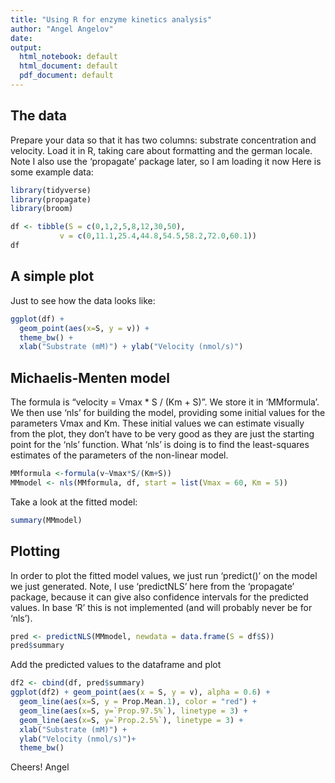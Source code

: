 ```yaml
---
title: "Using R for enzyme kinetics analysis"
author: "Angel Angelov"
date:
output:
  html_notebook: default
  html_document: default
  pdf_document: default
---
```


## The data

Prepare your data so that it has two columns: substrate concentration and velocity. Load it in R, taking care about formatting and the german locale. Note I also use the 'propagate' package later, so I am loading it now 
Here is some example data:

```r
library(tidyverse)
library(propagate)
library(broom)

df <- tibble(S = c(0,1,2,5,8,12,30,50), 
           v = c(0,11.1,25.4,44.8,54.5,58.2,72.0,60.1))
df
```

## A simple plot

Just to see how the data looks like:

```r
ggplot(df) + 
  geom_point(aes(x=S, y = v)) + 
  theme_bw() + 
  xlab("Substrate (mM)") + ylab("Velocity (nmol/s)")
```

## Michaelis-Menten model
The formula is "velocity = Vmax * S / (Km + S)". We store it in 'MMformula'. We then use 'nls' for building the model, providing some initial values for the parameters Vmax and Km. These initial values we can estimate visually from the plot, they don't have to be very good as they are just the starting point for the 'nls' function. What 'nls' is doing is to find the least-squares estimates of the parameters of the non-linear model.
```r
MMformula <-formula(v~Vmax*S/(Km+S))
MMmodel <- nls(MMformula, df, start = list(Vmax = 60, Km = 5))
```
Take a look at the fitted model:
```r
summary(MMmodel)
```
## Plotting
In order to plot the fitted model values, we just run 'predict()' on the model we just generated. Note, I use 'predictNLS' here from the 'propagate' package, because it can give also confidence intervals for the predicted values. In base 'R' this is not implemented (and will probably never be for 'nls').
```r
pred <- predictNLS(MMmodel, newdata = data.frame(S = df$S))
pred$summary

```
Add the predicted values to the dataframe and plot
```r
df2 <- cbind(df, pred$summary)
ggplot(df2) + geom_point(aes(x = S, y = v), alpha = 0.6) + 
  geom_line(aes(x=S, y = Prop.Mean.1), color = "red") + 
  geom_line(aes(x=S, y=`Prop.97.5%`), linetype = 3) + 
  geom_line(aes(x=S, y=`Prop.2.5%`), linetype = 3) +
  xlab("Substrate (mM)") + 
  ylab("Velocity (nmol/s)")+
  theme_bw()
```

Cheers!
Angel
